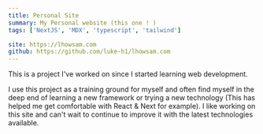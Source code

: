 ```yaml
---
title: Personal Site
summary: My Personal website (this one ! )
tags: ['NextJS', 'MDX', 'typescript', 'tailwind']

site: https://lhowsam.com
github: https://github.com/luke-h1/lhowsam.com
---
```



This is a project I've worked on since I started learning web development.


I use this project as a training ground for myself and often find myself in the deep end of learning a new framework or trying a new technology (This has helped me get comfortable with React & Next for example). I like working on this site and can't wait to continue to improve it with the latest technologies available.

